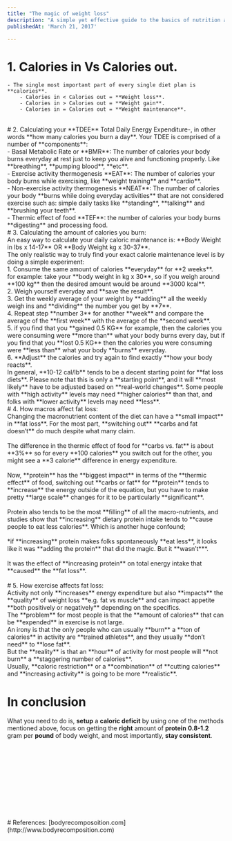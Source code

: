 ```yaml
---
title: "The magic of weight loss"
description: "A simple yet effective guide to the basics of nutrition and weight loss."
publishedAt: 'March 21, 2017'

---
```








# 1. Calories in Vs Calories out.  
    - The single most important part of every single diet plan is **calories**.  
        - Calories in < Calories out = **Weight loss**.  
        - Calories in > Calories out = **Weight gain**.  
        - Calories in = Calories out = **Weight maintenance**.  
<br/>
# 2. Calculating your **TDEE**
         Total Daily Energy Expenditure-, in other words **how many calories you burn a day**.
        Your TDEE is comprised of a number of **components**:
            <br/>  
            - Basal Metabolic Rate or **BMR**:  
            The number of calories your body burns everyday at rest just to keep you alive and functioning properly. Like **breathing**, **pumping blood**, **etc**.  
            <br/>
            - Exercise activity thermogenesis **EAT**:  
            The number of calories your body burns while exercising, like **weight training** and **cardio**.
            <br/>
            - Non-exercise activity thermogenesis **NEAT**:  
            The number of calories your body **burns while doing everyday activities** that are not considered exercise such as:
            simple daily tasks like **standing**, **talking** and **brushing your teeth**.  
            <br/>
            - Thermic effect of food **TEF**:  
            the number of calories your body burns **digesting** and processing food.
<br/>
# 3. Calculating the amount of calories you burn:
    <br/>
         An easy way to calculate your daily caloric maintenance is:
    **Body Weight in lbs x 14-17**  OR **Body Weight kg  x 30-37**.
     <br/>
         The only realistic way to truly find your exact calorie maintenance level is by doing a simple experiment:
            <br/>
            1. Consume the same amount of calories **everyday** for **2 weeks**.
                <br/>
                for example: take your **body weight in kg x 30**, so if you weigh around **100 kg** then the desired amount would be around **3000 kcal**.
            <br/> 
            2. Weigh yourself everyday and **save the result**. 
            <br/> 
            3. Get the weekly average of your weight by **adding** all the weekly weigh ins and **dividing** the number you get by **7**.
            <br/> 
            4. Repeat step **number 3** for another **week** and compare the average of the **first week** with the average of the **second week**.
            <br/> 
            5. if you find that you **gained 0.5 KG** for example, then the calories you were consuming were **more than** what your body burns every day, but if you find that you **lost 0.5 KG** then the calories you were consuming were **less than** what your body **burns** everyday.
            <br/> 
            6. **Adjust** the calories and try again to find exactly **how your body reacts**.
            <br/> 
            In general, **10-12 cal/lb** tends to be a decent starting point for **fat loss diets**.  
            Please note that this is only a **starting point**, and it will **most likely** have to be adjusted based on **real-world changes**.  
            Some people with **high activity** levels may need **higher calories** than that, and folks with **lower activity** levels may need **less**.
<br/>  
# 4. How macros affect fat loss:
<br/>
   Changing the macronutrient content of the diet can have a **small impact** in **fat loss**.  
    For the most part, **switching out** **carbs and fat doesn’t** do much despite what many claim.
    <br/>
    <br/>    
    The difference in the thermic effect of food for **carbs vs. fat** is about **3%** so for every **100 calories** you switch out for the other, you might see a **3 calorie** difference in energy expenditure.
    <br/>
    <br/>  
    Now, **protein** has the **biggest impact** in terms of the **thermic effect** of food, switching out **carbs or fat** for **protein** tends to **increase**
    the energy outside of the equation, but you have to make
    pretty **large scale** changes for it to be particularly **significant**.  
    <br/>
    <br/>
    Protein also tends to be the most **filling** of all the macro-nutrients, and studies show that **increasing** dietary protein intake tends to **cause people to eat less calories**.  
    Which is another huge confound;
    <br/>
    <br/>
    *if **increasing** protein makes folks spontaneously **eat less**, it looks like it was **adding the protein** that did the magic. But it **wasn’t***.
    <br/>
    <br/>  
    It was the effect of **increasing protein** on total energy intake that **caused** the **fat loss**.
<br/>
<br/>
# 5. How exercise affects fat loss:  
    <br/>
    Activity not only **increases** energy expenditure but also **impacts** the **quality** of weight loss **e.g. fat vs muscle** and can impact appetite **both positively or negatively** depending on the specifics.  
    <br/>
    The **problem** for most people is that the **amount of calories** that can be **expended** in exercise is not large.  
    <br/>
    An irony is that the only people who can usually **burn** a **ton of calories** in activity are **trained athletes**, and they usually **don’t need** to **lose fat**.  
    <br/>
    But the **reality** is that an **hour** of activity for most people will **not burn** a **staggering number of calories**.  
    <br/>
    Usually, **caloric restriction** or a **combination** of **cutting calories** and **increasing activity** is going to be more **realistic**.
    <br/>

# In conclusion
 What you need to do is, **setup** a **caloric deficit** by using one of the methods mentioned above, focus on getting the **right** amount of **protein** **0.8-1.2** gram per **pound** of body weight, and most importantly, **stay consistent**.

<br/>
<br/>
<br/>
<br/>
<br/>
<br/>
<br/>
<br/>
<br/>
<br/>
# References:
[bodyrecomposoition.com](http://www.bodyrecomposition.com)